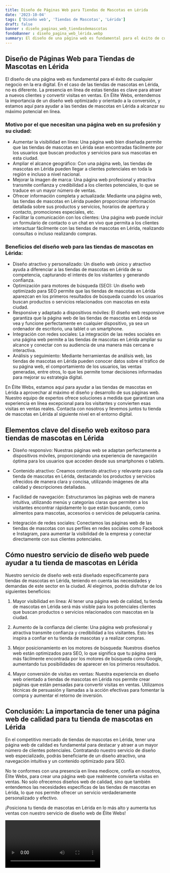 ```yaml
---
title: Diseño de Páginas Web para Tiendas de Mascotas en Lérida
date: '2023-10-04'
tags: ['Diseño web', 'Tiendas de Mascotas', 'Lérida']
draft: false
banner : diseño_paginas_web_tiendasdemascotas
fondoBanner : diseño_pagina_web_lérida.webp
summary: El diseño de una página web es fundamental para el éxito de cualquier negocio en la era digital. En el caso de las tiendas de mascotas en Lérida, no es diferente. La presencia en línea de estas tiendas es clave para atraer a nuevos clientes y convertir visitas en ventas. En Élite Webs, entendemos la importancia de un diseño web optimizado y orientado a la conversión, y estamos aquí para ayudar a las tiendas de mascotas en Lérida a alcanzar su máximo potencial en línea.
---
```


## Diseño de Páginas Web para Tiendas de Mascotas en Lérida

El diseño de una página web es fundamental para el éxito de cualquier negocio en la era digital. En el caso de las tiendas de mascotas en Lérida, no es diferente. La presencia en línea de estas tiendas es clave para atraer a nuevos clientes y convertir visitas en ventas. En Élite Webs, entendemos la importancia de un diseño web optimizado y orientado a la conversión, y estamos aquí para ayudar a las tiendas de mascotas en Lérida a alcanzar su máximo potencial en línea.

### Motivo por el que necesitan una página web en su profesión y su ciudad:

- Aumentar la visibilidad en línea: Una página web bien diseñada permite que las tiendas de mascotas en Lérida sean encontradas fácilmente por los usuarios que buscan productos y servicios para sus mascotas en esta ciudad.
- Ampliar el alcance geográfico: Con una página web, las tiendas de mascotas en Lérida pueden llegar a clientes potenciales en toda la región e incluso a nivel nacional.
- Mejorar la imagen de marca: Una página web profesional y atractiva transmite confianza y credibilidad a los clientes potenciales, lo que se traduce en un mayor número de ventas.
- Ofrecer información completa y actualizada: Mediante una página web, las tiendas de mascotas en Lérida pueden proporcionar información detallada sobre sus productos y servicios, horarios de apertura y contacto, promociones especiales, etc.
- Facilitar la comunicación con los clientes: Una página web puede incluir un formulario de contacto o un chat en vivo que permita a los clientes interactuar fácilmente con las tiendas de mascotas en Lérida, realizando consultas o incluso realizando compras.

### Beneficios del diseño web para las tiendas de mascotas en Lérida:

- Diseño atractivo y personalizado: Un diseño web único y atractivo ayuda a diferenciar a las tiendas de mascotas en Lérida de su competencia, capturando el interés de los visitantes y generando confianza.
- Optimización para motores de búsqueda (SEO): Un diseño web optimizado para SEO permite que las tiendas de mascotas en Lérida aparezcan en los primeros resultados de búsqueda cuando los usuarios buscan productos o servicios relacionados con mascotas en esta ciudad.
- Responsive y adaptado a dispositivos móviles: El diseño web responsive garantiza que la página web de las tiendas de mascotas en Lérida se vea y funcione perfectamente en cualquier dispositivo, ya sea un ordenador de escritorio, una tablet o un smartphone.
- Integración con redes sociales: La integración de las redes sociales en una página web permite a las tiendas de mascotas en Lérida ampliar su alcance y conectar con su audiencia de una manera más cercana e interactiva.
- Análisis y seguimiento: Mediante herramientas de análisis web, las tiendas de mascotas en Lérida pueden conocer datos sobre el tráfico de su página web, el comportamiento de los usuarios, las ventas generadas, entre otros, lo que les permite tomar decisiones informadas para mejorar su estrategia digital.

En Élite Webs, estamos aquí para ayudar a las tiendas de mascotas en Lérida a aprovechar al máximo el diseño y desarrollo de sus páginas web. Nuestro equipo de expertos ofrece soluciones a medida que garantizan una experiencia en línea excepcional para los visitantes y convierten esas visitas en ventas reales. Contacta con nosotros y llevemos juntos tu tienda de mascotas en Lérida al siguiente nivel en el entorno digital.

<GifSeo />

<Cta />

## Elementos clave del diseño web exitoso para tiendas de mascotas en Lérida

- Diseño responsivo: Nuestras páginas web se adaptan perfectamente a dispositivos móviles, proporcionando una experiencia de navegación óptima para los usuarios que acceden desde sus smartphones o tablets.

- Contenido atractivo: Creamos contenido atractivo y relevante para cada tienda de mascotas en Lérida, destacando los productos y servicios ofrecidos de manera clara y concisa, utilizando imágenes de alta calidad y descripciones detalladas.

- Facilidad de navegación: Estructuramos las páginas web de manera intuitiva, utilizando menús y categorías claras que permiten a los visitantes encontrar rápidamente lo que están buscando, como alimentos para mascotas, accesorios o servicios de peluquería canina.

- Integración de redes sociales: Conectamos las páginas web de las tiendas de mascotas con sus perfiles en redes sociales como Facebook e Instagram, para aumentar la visibilidad de la empresa y conectar directamente con sus clientes potenciales.

## Cómo nuestro servicio de diseño web puede ayudar a tu tienda de mascotas en Lérida

Nuestro servicio de diseño web está diseñado específicamente para tiendas de mascotas en Lérida, teniendo en cuenta las necesidades y demandas de este sector en la ciudad. Al elegirnos, podrás disfrutar de los siguientes beneficios:

1. Mayor visibilidad en línea: Al tener una página web de calidad, tu tienda de mascotas en Lérida será más visible para los potenciales clientes que buscan productos o servicios relacionados con mascotas en la ciudad.

2. Aumento de la confianza del cliente: Una página web profesional y atractiva transmite confianza y credibilidad a los visitantes. Esto les inspira a confiar en tu tienda de mascotas y a realizar compras.

3. Mejor posicionamiento en los motores de búsqueda: Nuestros diseños web están optimizados para SEO, lo que significa que tu página será más fácilmente encontrada por los motores de búsqueda como Google, aumentando tus posibilidades de aparecer en los primeros resultados.

4. Mayor conversión de visitas en ventas: Nuestra experiencia en diseño web orientado a tiendas de mascotas en Lérida nos permite crear páginas que están pensadas para convertir visitas en ventas. Utilizamos técnicas de persuasión y llamadas a la acción efectivas para fomentar la compra y aumentar el retorno de inversión.

## Conclusión: La importancia de tener una página web de calidad para tu tienda de mascotas en Lérida

En el competitivo mercado de tiendas de mascotas en Lérida, tener una página web de calidad es fundamental para destacar y atraer a un mayor número de clientes potenciales. Contratando nuestro servicio de diseño web especializado, podrás beneficiarte de un diseño atractivo, una navegación intuitiva y un contenido optimizado para SEO.

No te conformes con una presencia en línea mediocre, confía en nosotros, Élite Webs, para crear una página web que realmente convierta visitas en ventas. No solo ofrecemos diseños web de calidad, sino que también entendemos las necesidades específicas de las tiendas de mascotas en Lérida, lo que nos permite ofrecer un servicio verdaderamente personalizado y efectivo.

¡Posiciona tu tienda de mascotas en Lérida en lo más alto y aumenta tus ventas con nuestro servicio de diseño web de Élite Webs!

<Video />

<CtaBot job='Tiendas de Mascotas' city='Lérida'/>

<Gmaps query='Lérida+españa+maps' />